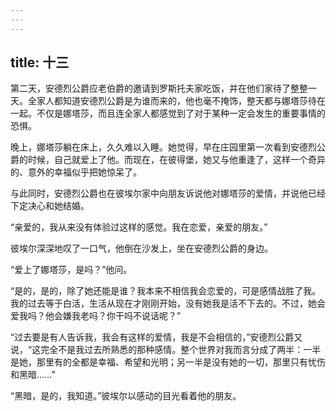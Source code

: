 ```yaml
---
---
---
```

title: 十三
---



第二天，安德烈公爵应老伯爵的邀请到罗斯托夫家吃饭，并在他们家待了整整一天。全家人都知道安德烈公爵是为谁而来的，他也毫不掩饰，整天都与娜塔莎待在一起。不仅是娜塔莎，而且连全家人都感觉到了对于某种一定会发生的重要事情的恐惧。

晚上，娜塔莎躺在床上，久久难以入睡。她觉得，早在庄园里第一次看到安德烈公爵的时候，自己就爱上了他。而现在，在彼得堡，她又与他重逢了，这样一个奇异的、意外的幸福似乎把她惊呆了。

与此同时，安德烈公爵也在彼埃尔家中向朋友诉说他对娜塔莎的爱情，并说他已经下定决心和她结婚。

“亲爱的，我从来没有体验过这样的感觉。我在恋爱，亲爱的朋友。”

彼埃尔深深地叹了一口气，他倒在沙发上，坐在安德烈公爵的身边。

“爱上了娜塔莎，是吗？”他问。

“是的，是的，除了她还能是谁？我本来不相信我会恋爱的，可是感情战胜了我。我的过去等于白活，生活从现在才刚刚开始，没有她我是活不下去的。不过，她会爱我吗？他会嫌我老吗？你干吗不说话呢？”

“过去要是有人告诉我，我会有这样的爱情，我是不会相信的，”安德烈公爵又说，“这完全不是我过去所熟悉的那种感情。整个世界对我而言分成了两半：一半是她，那里有的全都是幸福、希望和光明；另一半是没有她的一切，那里只有忧伤和黑暗……”

“黑暗，是的，我知道。”彼埃尔以感动的目光看着他的朋友。